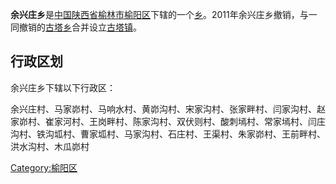{{中国乡级行政区
|行政区全称 = 余兴庄乡
|景观照片文件名 = 
|景观照片描述 = 
|汉语拼音 =
|其他语言 = 
|其他语言名称 = 
|位置图文件名 = 
|位置图描述 = 
|自定义图片=
|上级行政区 = [[陕西省|陕西省]][[榆林市|榆林市]][[榆阳区|榆阳区]]
|行政区类别 = [[乡级行政区|乡]]
|行政区划代码 = 
|行政区划 = 
|村委会 = 
|居委会 = 
|建置时间 = 
|领导职位 = 
|领导名称 = 
|政府驻地 = 
|毗邻 = 
|地理坐标 = 
|总面积 = 
|总人口 = 
|户籍人口 = 
|户籍人口年份 = 
|常住人口 = 
|常住人口年份 = 
|人口密度 = 
|GDP = 
|邮政编码 = 
|电话区号 = 
|官方网站 = 
|网站名称 = 
}}
'''余兴庄乡'''是[[中华人民共和国|中国]][[陕西省|陕西省]][[榆林市|榆林市]][[榆阳区|榆阳区]]下辖的一个[[乡级行政区|乡]]。2011年余兴庄乡撤销，与一同撤销的[[古塔乡|古塔乡]]合并设立[[古塔镇|古塔镇]]。

== 行政区划 ==
余兴庄乡下辖以下行政区：

余兴庄村、马家峁村、马响水村、黄峁沟村、宋家沟村、张家畔村、闫家沟村、赵家峁村、崔家河村、王岗畔村、陈家沟村、双伏则村、酸刺墕村、常家墕村、闫庄沟村、铁沟坬村、曹家坬村、马家沟村、石庄村、王渠村、朱家峁村、王前畔村、洪水沟村、木瓜峁村

{{陕西小作品}}
{{榆阳区行政区划}}

[[Category:榆阳区|Category:榆阳区]]